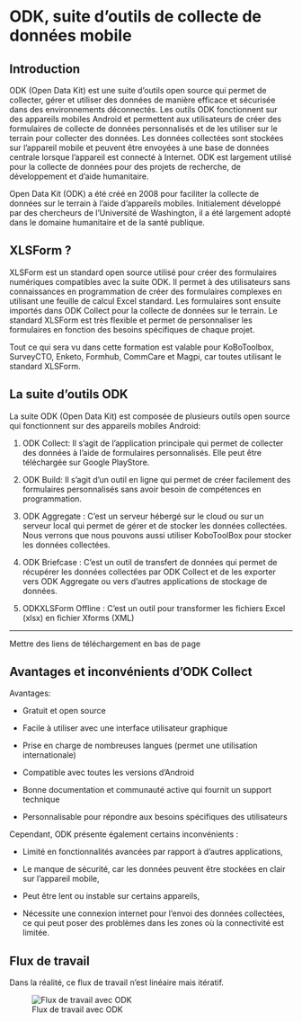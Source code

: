 # ODK, suite d'outils de collecte de données mobile

## Introduction

ODK (Open Data Kit) est une suite d'outils open source qui permet de collecter, gérer et utiliser des données de manière efficace et sécurisée dans des environnements déconnectés. Les outils ODK fonctionnent sur des appareils mobiles Android et permettent aux utilisateurs de créer des formulaires de collecte de données personnalisés et de les utiliser sur le terrain pour collecter des données. Les données collectées sont stockées sur l'appareil mobile et peuvent être envoyées à une base de données centrale lorsque l'appareil est connecté à Internet. ODK est largement utilisé pour la collecte de données pour des projets de recherche, de développement et d'aide humanitaire.

Open Data Kit (ODK) a été créé en 2008 pour faciliter la collecte de données sur le terrain à l'aide d'appareils mobiles. Initialement développé par des chercheurs de l'Université de Washington, il a été largement adopté dans le domaine humanitaire et de la santé publique.

## XLSForm ?

XLSForm est un standard open source utilisé pour créer des formulaires numériques compatibles avec la suite ODK. Il permet à des utilisateurs sans connaissances en programmation de créer des formulaires complexes en utilisant une feuille de calcul Excel standard. Les formulaires sont ensuite importés dans ODK Collect pour la collecte de données sur le terrain. Le standard XLSForm est très flexible et permet de personnaliser les formulaires en fonction des besoins spécifiques de chaque projet.

Tout ce qui sera vu dans cette formation est valable pour KoBoToolbox, SurveyCTO, Enketo, Formhub, CommCare et Magpi, car toutes utilisant le standard XLSForm.

## La suite d'outils ODK

La suite ODK (Open Data Kit) est composée de plusieurs outils open source qui fonctionnent sur des appareils mobiles Android:

1.  ODK Collect: Il s'agit de l'application principale qui permet de collecter des données à l'aide de formulaires personnalisés. Elle peut être téléchargée sur Google PlayStore.

2.  ODK Build: Il s'agit d'un outil en ligne qui permet de créer facilement des formulaires personnalisés sans avoir besoin de compétences en programmation.

3.  ODK Aggregate : C'est un serveur hébergé sur le cloud ou sur un serveur local qui permet de gérer et de stocker les données collectées. Nous verrons que nous pouvons aussi utiliser KoboToolBox pour stocker les données collectées.

4.  ODK Briefcase : C'est un outil de transfert de données qui permet de récupérer les données collectées par ODK Collect et de les exporter vers ODK Aggregate ou vers d'autres applications de stockage de données.

5.  ODKXLSForm Offline : C'est un outil pour transformer les fichiers Excel (xlsx) en fichier Xforms (XML)

------------------------------------------------------------------------

Mettre des liens de téléchargement en bas de page

## Avantages et inconvénients d'ODK Collect

Avantages:

-   Gratuit et open source

-   Facile à utiliser avec une interface utilisateur graphique

-   Prise en charge de nombreuses langues (permet une utilisation internationale)

-   Compatible avec toutes les versions d'Android

-   Bonne documentation et communauté active qui fournit un support technique

-   Personnalisable pour répondre aux besoins spécifiques des utilisateurs

Cependant, ODK présente également certains inconvénients :

-   Limité en fonctionnalités avancées par rapport à d'autres applications,

-   Le manque de sécurité, car les données peuvent être stockées en clair sur l'appareil mobile,

-   Peut être lent ou instable sur certains appareils,

-   Nécessite une connexion internet pour l'envoi des données collectées, ce qui peut poser des problèmes dans les zones où la connectivité est limitée.

## Flux de travail

Dans la réalité, ce flux de travail n'est linéaire mais itératif.

![Flux de travail avec ODK](images/flow.PNG){fig-align="center"}
